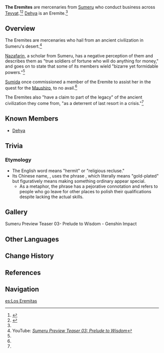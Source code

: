 {{Faction Infobox
|image        = The Eremites.png
|leader       = 
|subfaction   = 
|founder      = 
|ally         = 
|enemy        = 
|base         = 
|region       = [[Sumeru]]
}}
'''The Eremites'''<!-- sumeru teaser 03 official CC capitalizes the The... --> are mercenaries from [[Sumeru]] who conduct business across [[Teyvat]].<ref name="APPA">{{Ref/Quest|A Particularly Particular Author}}</ref><ref name="SpiceWest">{{Ref/Quest|A Visitor From Westward Realms}}</ref> [[Dehya]] is an Eremite.<ref name="sumeru teaser 3" />

==Overview==
{{Quote|Rather than a 'hero,' I'd call myself someone who 'isn't afraid of dying so that they might truly live.' This was something that a senior from Sumeru told me, and she herself heard it from the Eremite.|[[Zhiqiong]]|[[Valor's Afterglow (Quest)]]}}
The Eremites are mercenaries who hail from an ancient civilization in Sumeru's desert.<ref name="sumeru teaser 3">YouTube: ''[https://www.youtube.com/watch?v=JrC7DTUsii8 Sumeru Preview Teaser 03: Prelude to Wisdom]''</ref>

[[Nazafarin]], a scholar from Sumeru, has a negative perception of them and describes them as "true soldiers of fortune who will do anything for money," and goes on to state that some of its members wield "bizarre yet formidable powers."<ref name="SpiceWest" />

[[Sumida]] once commissioned a member of the Eremite to assist her in the quest for the [[Maushiro]], to no avail.<ref name="APPA" />

The Eremites also "have a claim to part of the legacy" of the ancient civilization they come from, "as a deterrent of last resort in a crisis."<ref name="sumeru teaser 3" />

==Known Members==
* [[Dehya]]

==Trivia==
===Etymology===
*The English word {{wt|eremite||English}} means "hermit" or "religious recluse."
*Its Chinese name, {{lang|mini=1|zh=镀金旅团}}, uses the phrase {{lang|mini=1|zh={{wt|鍍金|镀金|Chinese}}}}, which literally means "gold-plated" but figuratively means making something ordinary appear special.
**As a metaphor, the phrase has a pejorative connotation and refers to people who go leave for other places to polish their qualifications despite lacking the actual skills.

==Gallery==
<gallery captionalign="center">
Sumeru Preview Teaser 03- Prelude to Wisdom - Genshin Impact
</gallery>

==Other Languages==
{{Other Languages
|en      = Eremite
|zhs     = 镀金旅团
|zhs_rm  = Dùjīn Lǚtuán
|zht     = 鍍金旅團
|zht_rm  = Dùjīn Lǚtuán
|zh_tl   = Gilded Brigade
|ja      = エルマイト旅団
|ja_rm   = Erumaito Ryodan
|ja_tl   = Eremite Brigade
|ko      = {{tt|도금|鍍金}} {{tt|여단|旅團}}
|ko_rm   = Dogeum Yeodan
|ko_tl   = Gilded Brigade{{Sino|ko}}
|es      = Los Eremitas
|es_tl   = The Eremites
|es_note = Named {{lang|mini=1|es=''La Brigada Dorada''|es_tl=The Golden Brigade}} in ''A Particularly Particular Author''
|fr      = Érémites
|fr_tl   = Eremites
|ru      = Золочёная бригада
|ru_tl   = Gilded Brigade
|th      = Eremite
|vi      = Eremite
|de      = Goldbrigade
|de_tl   = Golden Brigade
|id      = Eremite
|pt      = Eremitas
|pt_tl   = 
}}

==Change History==
{{Change History}}

==References==
{{Reflist}}

==Navigation==
{{Faction Navbox}}

[[es:Los Eremitas]]